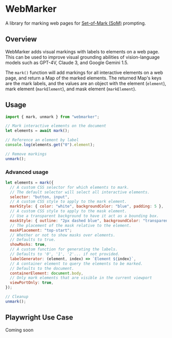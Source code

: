 # WebMarker

A library for marking web pages for [Set-of-Mark (SoM)](https://github.com/microsoft/SoM) prompting.

## Overview

WebMarker adds visual markings with labels to elements on a web page. This can be used to improve visual grounding abilities of vision-language models such as GPT-4V, Claude 3, and Google Gemini 1.5.

The `mark()` function will add markings for all interactive elements on a web page, and return a Map of the marked elements. The returned Map's keys are the mark labels, and the values are an object with the element (`element`), mark element (`markElement`), and mask element (`markElement`).

## Usage

```javascript
import { mark, unmark } from "webmarker";

// Mark interactive elements on the document
let elements = await mark();

// Reference an element by label
console.log(elements.get("0").element);

// Remove markings
unmark();
```

### Advanced usage

```javascript
let elements = mark({
  // A custom CSS selector for which elements to mark.
  // The default selector will select all interactive elements.
  selector: "button, input",
  // A custom CSS style to apply to the mark element.
  markStyle: { color: "white", backgroundColor: "blue", padding: 5 },
  // A custom CSS style to apply to the mask element.
  // Use a transparent background to have it act as a bounding box.
  maskStyle: { outline: "2px dashed blue", backgroundColor: "transparent" },
  // The placement of the mask relative to the element.
  maskPlacement: "top-start";
  // Whether or not to show masks over elements.
  // Defaults to true.
  showMasks: true,
  // A custom function for generating the labels.
  // Defaults to '0', '1', '2'... if not provided.
  labelGenerator: (element, index) => `Element ${index}`,
  // A container element to query the elements to be marked.
  // Defaults to the document.
  containerElement: document.body,
  // Only mark elements that are visible in the current viewport
  viewPortOnly: true,
});

// Cleanup
unmark();
```

## Playwright Use Case

Coming soon
